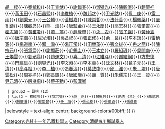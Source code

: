 {{Navbox
|name = 光緒十一年乙酉科四川鄉試中式舉人87名副榜12名
|title = 光緒十一年乙酉科四川鄉試中式舉人87名副榜12名
|titlestyle = background-color:#00bfff;
|image =
|style = width:100%;text-align:center; 
|groupstyle = text-align:center; background-color:#00bfff;
|liststyle =  
|state = {{{state<includeonly>|collapsed</includeonly>}}}
|group1 = 
|list1 = 
{{Navbox|child
  |groupstyle = text-align:center; background-color:#00bfff;
  | liststyle = 
  | group1 = 舉人（87）
  | list1 = [[桑蔭濃|桑蔭濃]]{{•}}[[張光第|張光第]]{{•}}[[胡樑|胡　樑]]{{•}}[[秦漸和|秦漸和]]{{•}}[[王宣猷|王宣猷]]{{•}}[[謝臨春|謝臨春]]{{•}}[[鄧璧光|鄧璧光]]{{•}}[[陳觀潯|陳觀潯]]{{•}}[[趙肇祥|趙肇祥]]{{•}}[[黃玉田|黃玉田]]{{•}}[[石昌熙|石昌熙]]{{•}}[[李維楨|李維楨]]{{•}}[[魏邦才|魏邦才]]{{•}}[[尹光祜|尹光祜]]{{•}}[[周庚|周　庚]]{{•}}[[雷雨|雷　雨]]{{•}}[[劉秉元|劉秉元]]{{•}}[[王公輔|王公輔]]{{•}}[[潘樹嘉|潘樹嘉]]{{•}}[[陳崇哲|陳崇哲]]{{•}}[[法什善|法什善]]{{•}}[[楊佩棻|楊佩棻]]{{•}}[[嚴孔鑄|嚴孔鑄]]{{•}}[[陳觀忠|陳觀忠]]{{•}}[[熊煥|熊　煥]]{{•}}[[唐監金|唐監金]]{{•}}[[王永慶_(光緒進士)|王永慶]]{{•}}[[高志林|高志林]]{{•}}[[張爾吉|張爾吉]]{{•}}[[霍志鴻|霍志鴻]]{{•}}[[黃國瓊|黃國瓊]]{{•}}[[蕭藩|蕭　藩]]{{•}}[[鍾登甲|鍾登甲]]{{•}}[[忠安|忠　安]]{{•}}[[張子謙|張子謙]]{{•}}[[黃仲宣|黃仲宣]]{{•}}[[唐宗海|唐宗海]]{{•}}[[屈光燭|屈光燭]]{{•}}[[吳昌祀|吳昌祀]]{{•}}[[張正修|張正修]]{{•}}[[余艮|余　艮]]{{•}}[[李本筠|李本筠]]{{•}}[[雷柄寅|雷柄寅]]{{•}}[[楊道南|楊道南]]{{•}}[[郭瀚|郭　瀚]]{{•}}[[湯正常|湯正常]]{{•}}[[田榮藻|田榮藻]]{{•}}[[張文拔|張文拔]]{{•}}[[冉之簡|冉之簡]]{{•}}[[陳宗元|陳宗元]]{{•}}[[張爲霖|張爲霖]]{{•}}[[謝顯莊|謝顯莊]]{{•}}[[毛錫圭|毛錫圭]]{{•}}[[王本立|王本立]]{{•}}[[羅組璣|羅組璣]]{{•}}[[吳開南|吳開南]]{{•}}[[王煥雲|王煥雲]]{{•}}[[劉光鼎|劉光鼎]]{{•}}[[趙運文|趙運文]]{{•}}[[喜清|喜　清]]{{•}}[[江維斗|江維斗]]{{•}}[[謝緒綱|謝緒綱]]{{•}}[[方懋德|方懋德]]{{•}}[[門建臯|門建臯]]{{•}}[[劉容光|劉容光]]{{•}}[[李文淵|李文淵]]{{•}}[[李本善|李本善]]{{•}}[[沈文林|沈文林]]{{•}}[[魏子元|魏子元]]{{•}}[[王清|王　清]]{{•}}[[高斗樞|高斗樞]]{{•}}[[李植|李　植]]{{•}}[[冷春濤|冷春濤]]{{•}}[[莫致中|莫致中]]{{•}}[[邱淮|邱　淮]]{{•}}[[朱堉|朱　堉]]{{•}}[[唐雲松|唐雲松]]{{•}}[[周兆祥|周兆祥]]{{•}}[[鄭長鑄|鄭長鑄]]{{•}}[[唐國瓚|唐國瓚]]{{•}}[[謝質|謝　質]]{{•}}[[朱儒宗|朱儒宗]]{{•}}[[王贊|王　贊]]{{•}}[[尹元清|尹元清]]{{•}}[[殷樹桐|殷樹桐]]{{•}}[[蔡子勳|蔡子勳]]{{•}}[[彭漢卿|彭漢卿]]
  | group2 = 副榜（12）
  | list2 = [[楊紹烱|楊紹烱]]{{•}}[[范宗培|范宗培]]{{•}}[[游泳|游　泳]]{{•}}[[曾思贊|曾思贊]]{{•}}[[鄭清杰|鄭清-{杰}-]]{{•}}[[敖式光|敖式光]]{{•}}[[胡懷濬|胡懷濬]]{{•}}[[鄧學曾|鄧學曾]]{{•}}[[任海|任　海]]{{•}}[[張心樹|張心樹]]{{•}}[[張伯貞|張伯貞]]{{•}}[[張選青|張選青]]
|belowstyle = text-align: center; background-color:#00bfff;
}}
}}
[[Category:光緒十一年乙酉科舉人|Category:光緒十一年乙酉科舉人]]
[[Category:清朝四川鄉試舉人|Category:清朝四川鄉試舉人]]